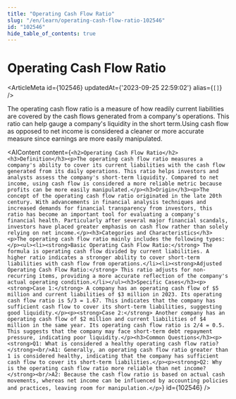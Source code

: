 ```yaml
---
title: "Operating Cash Flow Ratio"
slug: "/en/learn/operating-cash-flow-ratio-102546"
id: "102546"
hide_table_of_contents: true
---
```



# Operating Cash Flow Ratio

<ArticleMeta id={102546} updatedAt={'2023-09-25 22:59:02'} alias={`[]`} />
<div className='border-solid border-b border-t-0 my-4 border-[var(--ifm-color-gray-300)]' />

The operating cash flow ratio is a measure of how readily current liabilities are covered by the cash flows generated from a company's operations. This ratio can help gauge a company's liquidity in the short term.Using cash flow as opposed to net income is considered a cleaner or more accurate measure since earnings are more easily manipulated.

<AIContent content={`<h2>Operating Cash Flow Ratio</h2><h3>Definition</h3><p>The operating cash flow ratio measures a company's ability to cover its current liabilities with the cash flow generated from its daily operations. This ratio helps investors and analysts assess the company's short-term liquidity. Compared to net income, using cash flow is considered a more reliable metric because profits can be more easily manipulated.</p><h3>Origin</h3><p>The concept of the operating cash flow ratio originated in the late 20th century. With advancements in financial analysis techniques and increased demands for financial transparency from investors, this ratio has become an important tool for evaluating a company's financial health. Particularly after several major financial scandals, investors have placed greater emphasis on cash flow rather than solely relying on net income.</p><h3>Categories and Characteristics</h3><p>The operating cash flow ratio mainly includes the following types:</p><ul><li><strong>Basic Operating Cash Flow Ratio:</strong> The formula is operating cash flow divided by current liabilities. A higher ratio indicates a stronger ability to cover short-term liabilities with cash flow from operations.</li><li><strong>Adjusted Operating Cash Flow Ratio:</strong> This ratio adjusts for non-recurring items, providing a more accurate reflection of the company's actual operating condition.</li></ul><h3>Specific Cases</h3><p><strong>Case 1:</strong> A company has an operating cash flow of $5 million and current liabilities of $3 million in 2023. Its operating cash flow ratio is 5/3 = 1.67. This indicates that the company has sufficient cash flow to cover its short-term liabilities, suggesting good liquidity.</p><p><strong>Case 2:</strong> Another company has an operating cash flow of $2 million and current liabilities of $4 million in the same year. Its operating cash flow ratio is 2/4 = 0.5. This suggests that the company may face short-term debt repayment pressure, indicating poor liquidity.</p><h3>Common Questions</h3><p><strong>Q1: What is considered a healthy operating cash flow ratio?</strong><br/>A1: Generally, an operating cash flow ratio greater than 1 is considered healthy, indicating that the company has sufficient cash flow to cover its short-term liabilities.</p><p><strong>Q2: Why is the operating cash flow ratio more reliable than net income?</strong><br/>A2: Because the cash flow ratio is based on actual cash movements, whereas net income can be influenced by accounting policies and practices, leaving room for manipulation.</p>`} id={102546} />
